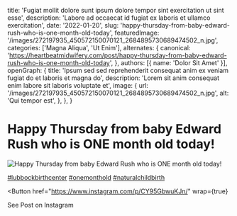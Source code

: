   title: 'Fugiat mollit dolore sunt ipsum dolore tempor sint exercitation ut sint esse',
  description: 'Labore ad occaecat id fugiat ex laboris et ullamco exercitation',
  date: '2022-01-20',
  slug: 'happy-thursday-from-baby-edward-rush-who-is-one-month-old-today',
  featuredImage: '/images/272197935_450572150070121_2684895730689474502_n.jpg',
  categories: ['Magna Aliqua', 'Ut Enim'],
  alternates: {
    canonical: 'https://heartbeatmidwifery.com/post/happy-thursday-from-baby-edward-rush-who-is-one-month-old-today',
  },
  authors: [{ name: 'Dolor Sit Amet' }],
  openGraph: {
    title: 'Ipsum sed sed reprehenderit consequat anim ex veniam fugiat do et laboris et magna do',
    description: 'Lorem sit anim consequat enim labore sit laboris voluptate et',
    image: {
      url: '/images/272197935_450572150070121_2684895730689474502_n.jpg',
      alt: 'Qui tempor est',
    },
  },
}


# Happy Thursday from baby Edward Rush who is ONE month old today!

<Image
  src="/images/272197935_450572150070121_2684895730689474502_n.jpg"
  size="large"
  wrap={true}
  alt="Happy Thursday from baby Edward Rush who is ONE month old today!"
/>

[#lubbockbirthcenter](https://www.instagram.com/explore/tags/lubbockbirthcenter/) [#onemonthold](https://www.instagram.com/explore/tags/onemonthold/) [#naturalchildbirth](https://www.instagram.com/explore/tags/naturalchildbirth/)

<Button
  href="https://www.instagram.com/p/CY95GbwuKJn/"
  wrap={true}
>
  See Post on Instagram
</Button>
